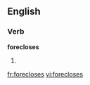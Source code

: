 
==English==

===Verb===
'''forecloses'''

# {{third-person singular of|[[foreclose]]}}

[[fr:forecloses]]
[[vi:forecloses]]